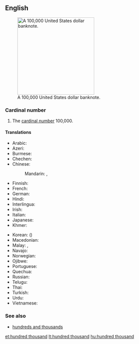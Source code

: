 ==English==
{{enum|ten thousand|million|cardinal number|100,000|lang=en}}
[[File:100000-dollar.jpg|thumb|250px|upright|A 100,000 United States dollar banknote.]]

===Cardinal number===
{{head|en|numeral|head=[[hundred]] [[thousand]]}}

# {{context|cardinal|lang=en}} The [[cardinal number]] 100,000.

====Translations====
{{trans-top|100,000}}
* Arabic: {{t|ar|مائة ألف|tr=mí'at 'alf}}
* Azeri: {{t|az|yüz min}}
* Burmese: {{t|my|တသိန်း|tr=tătheing:|sc=Mymr}}
* Chechen: {{t|ce|бІе эзар|tr=bje ezar}}
* Chinese:
*: Mandarin: {{t|cmn|十萬|sc=Hani}}, {{t+|cmn|十万|tr=shí-wàn|sc=Hani}}
* Finnish: {{t|fi|satatuhatta}}
* French: {{t+|fr|cent-mille|m}}
* German: {{t+|de|hunderttausend}}
* Hindi: {{t+|hi|लाख|m|tr=lākh}}
* Interlingua: {{t|ia|cento milles}}
* Irish: {{t|ga|céad míle}}
* Italian: {{t+|it|centomila}}
* Japanese: {{t|ja|十万|tr=じゅうまん, jū-man}}
* Khmer: {{t|km|មួយសែន|tr=muŏy sên|sc=Khmr}}
{{trans-mid}}
* Korean: {{t|ko|십만|tr=sip-man|sc=Hang}} ({{t|ko|十萬|sc=Hani}})
* Macedonian: {{t|mk|сто илјади|tr=sto íljadi}}
* Malay: {{t|ms|ratus ribu}}, {{t|ms|keti}}
* Navajo: {{t|nv|tʼááłáhádí neeznádiin mííl}}
* Norwegian: {{t|no|hundretusen}}
* Ojibwe: {{t|oj|ningodwaak daso-midaaswaak}}
* Portuguese: {{t|pt|cem mil}}
* Quechua: {{t|qu|pachak waranqa}}
* Russian: {{t|ru|сто тысяч|tr=sto týsjač}}
* Telugu: {{t+|te|లక్ష|tr=laksha}}
* Thai: {{t|th|แสน|tr=săen}}
* Turkish: {{t|tr|yüz bin}}
* Urdu: {{t|ur|لاکھ|m|tr=lākh}}
* Vietnamese: {{t|vi|trăm nghìn}}
{{trans-bottom}}

===See also===
* [[hundreds and thousands]]

[[et:hundred thousand]]
[[lt:hundred thousand]]
[[hu:hundred thousand]]